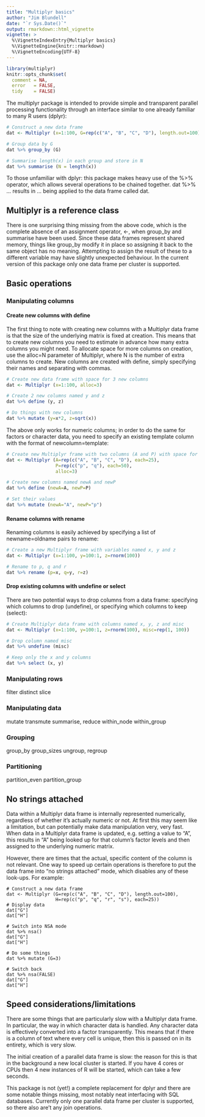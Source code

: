 ```yaml
---
title: "Multiplyr basics"
author: "Jim Blundell"
date: "`r Sys.Date()`"
output: rmarkdown::html_vignette
vignette: >
  %\VignetteIndexEntry{Multiplyr basics}
  %\VignetteEngine{knitr::rmarkdown}
  %\VignetteEncoding{UTF-8}
---
```


```r
library(multiplyr)
knitr::opts_chunk$set(
  comment = NA,
  error   = FALSE,
  tidy    = FALSE)
```

The multiplyr package is intended to provide simple and transparent
parallel processing functionality through an interface similar to
one already familiar to many R users (dplyr):

```r
# Construct a new data frame
dat <- Multiplyr (x=1:100, G=rep(c("A", "B", "C", "D"), length.out=100))

# Group data by G
dat %>% group_by (G)

# Summarise length(x) in each group and store in N
dat %>% summarise (N = length(x))
```

To those unfamiliar with dplyr: this package makes heavy use of the %>%
operator, which allows several operations to be chained together.
dat %>% ... results in ... being applied to the data frame called dat. 

## Multiplyr is a reference class

There is one surprising thing missing from the above code, which is the
complete absence of an assignment operator, <-, when group_by and
summarise have been used. Since these data frames represent shared memory,
things like group_by modify it in place so assigning it back to the same
object has no meaning. Attempting to assign the result of these to a different
variable may have slightly unexpected behaviour. In the current version of this
package only one data frame per cluster is supported.

## Basic operations
### Manipulating columns
#### Create new columns with define

The first thing to note with creating new columns with a Multiplyr data frame
is that the size of the underlying matrix is fixed at creation. This means
that to create new columns you need to estimate in advance how many extra
columns you might need. To allocate space for more columns on creation,
use the alloc=N parameter of Multiplyr, where N is the number of extra columns
to create. New columns are created with define, simply specifying their names
and separating with commas. 

```r
# Create new data frame with space for 3 new columns
dat <- Multiplyr (x=1:100, alloc=3)

# Create 2 new columns named y and z
dat %>% define (y, z)

# Do things with new columns
dat %>% mutate (y=x*2, z=sqrt(x))
```

The above only works for numeric columns; in order to do the same for factors
or character data, you need to specify an existing template column with the
format of newcolumn=template:

```r
# Create new Multiplyr frame with two columns (A and P) with space for 3 more
dat <- Multiplyr (A=rep(c("A", "B", "C", "D"), each=25), 
                  P=rep(c("p", "q"), each=50), 
                  alloc=3)

# Create new columns named newA and newP
dat %>% define (newA=A, newP=P)

# Set their values
dat %>% mutate (newA="A", newP="p")
```

#### Rename columns with rename
Renaming columns is easily achieved by specifying a list of newname=oldname
pairs to rename:

```r
# Create a new Multiplyr frame with variables named x, y and z
dat <- Multiplyr (x=1:100, y=100:1, z=rnorm(100))

# Rename to p, q and r
dat %>% rename (p=x, q=y, r=z)
```

#### Drop existing columns with undefine or select
There are two potential ways to drop columns from a data frame: specifying
which columns to drop (undefine), or specifying which columns to keep (select):

```r
# Create Multiplyr data frame with columns named x, y, z and misc
dat <- Multiplyr (x=1:100, y=100:1, z=rnorm(100), misc=rep(1, 100))

# Drop column named misc
dat %>% undefine (misc)

# Keep only the x and y columns
dat %>% select (x, y)
```

### Manipulating rows
filter
distinct
slice

### Manipulating data
mutate
transmute
summarise, reduce
within_node
within_group

### Grouping
group_by
group_sizes
ungroup, regroup

### Partitioning
partition_even
partition_group

## No strings attached
Data within a Multiplyr data frame is internally represented numerically,
regardless of whether it's actually numeric or not. At first this may seem
like a limitation, but can potentially make data manipulation very, very
fast. When data in a Multiplyr data frame is updated, e.g. setting a
value to "A", this results in "A" being looked up for that column's
factor levels and then assigned to the underlying numeric matrix.

However, there are times that the actual, specific content of the column
is not relevant. One way to speed up certain operations is therefore to
put the data frame into "no strings attached" mode, which disables any of
these look-ups. For example:

```
# Construct a new data frame
dat <- Multiplyr (G=rep(c("A", "B", "C", "D"), length.out=100),
                  H=rep(c("p", "q", "r", "s"), each=25))
# Display data
dat["G"]
dat["H"]

# Switch into NSA mode
dat %>% nsa()
dat["G"]
dat["H"]

# Do some things
dat %>% mutate (G=3)

# Switch back
dat %>% nsa(FALSE)
dat["G"]
dat["H"]
```

## Speed considerations/limitations

There are some things that are particularly slow with a Multiplyr data
frame. In particular, the way in which character data is handled. Any
character data is effectively converted into a factor transparently. This means
that if there is a column of text where every cell is unique, then this is
passed on in its entirety, which is very slow.

The initial creation of a parallel data frame is slow: the reason for this is
that in the background a new local cluster is started. If you have 4 cores or
CPUs then 4 new instances of R will be started, which can take a few
seconds.

This package is not (yet!) a complete replacement for dplyr and there are
some notable things missing, most notably neat interfacing with SQL
databases. Currently only one parallel data frame per cluster is supported, so
there also are't any join operations.


